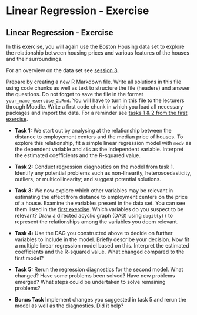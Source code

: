 # Linear Regression - Exercise {#lin-e}

## Linear Regression - Exercise

In this exercise, you will again use the Boston Housing data set to explore the
relationship between housing prices and various features of the houses and their
surroundings. 

For an overview on the data set see [session 3](#eda-2).

Prepare by creating a new R Markdown file. 
Write all solutions in this file using code chunks as well as text to structure
the file (headers) and answer the questions. Do not forget to save the file in
the format `your_name_exercise_2.Rmd`.
You will have to turn in this file to the lecturers through Moodle.
Write a first code chunk in which you load
all necessary packages and import the data. For a reminder see 
[tasks 1 & 2 from the first exercise](#eda-2).

::: assignx
-   **Task 1:** We start out by analysing at the relationship between the 
    distance to employement centers and the median price of houses. 
    To explore this relationship, fit a simple linear regression model with
    `medv` as the dependent variable and `dis` as the independent variable.
    Interpret the estimated coefficients and the R-squared value.


-   **Task 2:** Conduct regression diagnostics on the model from task 1.
    Identify any potential problems such as non-linearity, heteroscedasticity, 
    outliers, or multicollinearity; and suggest potential solutions. 


-   **Task 3:** We now explore which other variables may be relevant in
    estimating the effect from distance to employment centers on the price of a
    house.
    Examine the variables present in the data set. You can see them listed in
    the [first exercise](#eda-2).
    Which variables do you suspect to be relevant?
    Draw a directed acyclic graph (DAG) using `dagitty()` to represent the
    relationships among the variables you deem relevant.


-   **Task 4:** Use the DAG you constructed above to decide on further variables
    to include in the model. Briefly describe your decision.
    Now fit a multiple linear regression model based on this.
    Interpret the estimated coefficients and the R-squared value. What changed
    compared to the first model?


-   **Task 5:** Rerun the regression diagnostics for the second model. What
    changed? Have some problems been solved? Have new problems emerged?
    What steps could be undertaken to solve remaining problems?


-   **Bonus Task** Implement changes you suggested in task 5 and rerun the
    model as well as the diagnostics. Did it help?

:::
